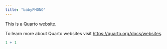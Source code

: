 ```yaml
---
title: "babyPHONO"
---
```


This is a Quarto website.

To learn more about Quarto websites visit <https://quarto.org/docs/websites>.

```r
1 + 1
```
